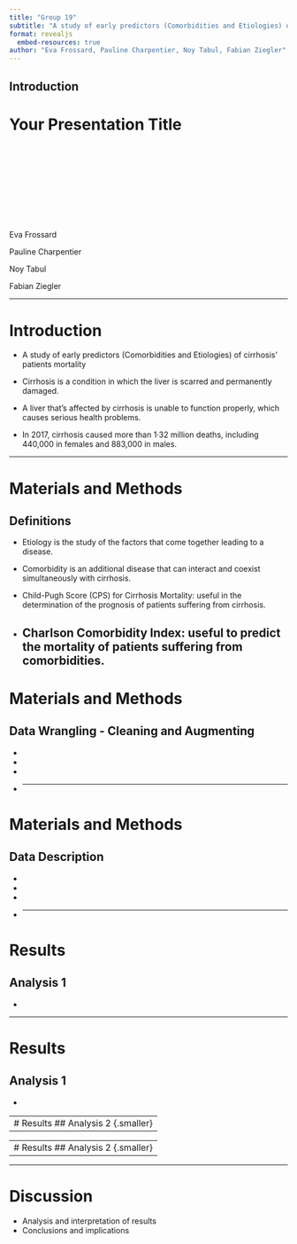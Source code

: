 ```yaml
---
title: "Group 19"
subtitle: "A study of early predictors (Comorbidities and Etiologies) of cirrhosis' patients mortality"
format: revealjs
  embed-resources: true
author: "Eva Frossard, Pauline Charpentier, Noy Tabul, Fabian Ziegler"
---
```


## Introduction {.smaller}



# Your Presentation Title

 

 

 

 

 

Eva Frossard

\tex

Pauline Charpentier

\tex

Noy Tabul

\tex

Fabian Ziegler

------------------------------------------------------------------------

# Introduction

-   A study of early predictors (Comorbidities and Etiologies) of cirrhosis' patients mortality

-   Cirrhosis is a condition in which the liver is scarred and permanently damaged.

-   A liver that’s affected by cirrhosis is unable to function properly, which causes serious health problems.

-   In 2017, cirrhosis caused more than 1·32 million deaths, including 440,000 in females and 883,000 in males.

------------------------------------------------------------------------

# Materials and Methods
## Definitions {.smaller}

-   Etiology is the study of the factors that come together leading to a disease.

-   Comorbidity is an additional disease that can interact and coexist simultaneously with cirrhosis.

-   Child-Pugh Score (CPS) for Cirrhosis Mortality: useful in the determination of the prognosis of patients suffering from cirrhosis.

-   Charlson Comorbidity Index: useful to predict the mortality of patients suffering from comorbidities.
------------------------------------------------------------------------

# Materials and Methods
## Data Wrangling - Cleaning and Augmenting {.smaller}

-   

-   

-   

-   
------------------------------------------------------------------------

# Materials and Methods
## Data Description {.smaller}

-   

-   

-   

-   
------------------------------------------------------------------------

# Results
## Analysis 1 {.smaller}

-   

------------------------------------------------------------------------

# Results
## Analysis 1 {.smaller}

-   

------------------------------------------------------------------------
# Results
## Analysis 2 {.smaller}

-   

------------------------------------------------------------------------
# Results
## Analysis 2 {.smaller}

-   

------------------------------------------------------------------------

# Discussion

-   Analysis and interpretation of results
-   Conclusions and implications
